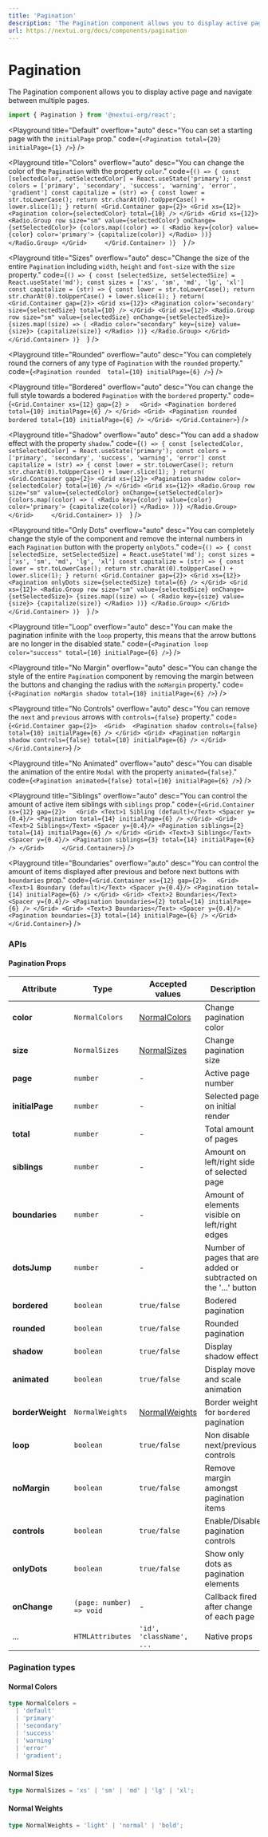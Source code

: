 ```yaml
---
title: 'Pagination'
description: 'The Pagination component allows you to display active page and navigate between multiple pages.'
url: https://nextui.org/docs/components/pagination
---
```


# Pagination

The Pagination component allows you to display active page and navigate between multiple pages.

```jsx
import { Pagination } from '@nextui-org/react';
```

<CarbonAd />

<Spacer y={2} />

<Playground
  title="Default"
  overflow="auto"
  desc="You can set a starting page with the `initialPage` prop."
  code={`
 <Pagination total={20} initialPage={1} />
`}
/>

<Playground
  title="Colors"
  overflow="auto"
  desc="You can change the color of the `Pagination` with the property `color`."
  code={`
() => {
const [selectedColor, setSelectedColor] = React.useState('primary');
const colors = ['primary', 'secondary', 'success', 'warning', 'error', 'gradient']
const capitalize = (str) => {
  const lower = str.toLowerCase();
  return str.charAt(0).toUpperCase() + lower.slice(1);
}
return(
<Grid.Container gap={2}>
  <Grid xs={12}>
    <Pagination color={selectedColor} total={10} />
  </Grid>
  <Grid xs={12}>
    <Radio.Group row size="sm" value={selectedColor} onChange={setSelectedColor}>
      {colors.map((color) => (
        <Radio key={color} value={color} color='primary'>
          {capitalize(color)}
        </Radio>
      ))}
    </Radio.Group>
  </Grid>    
</Grid.Container>
)}  
`}
/>

<Playground
  title="Sizes"
  overflow="auto"
  desc="Change the size of the entire `Pagination` including `width`, `height` and `font-size` with the `size` property."
  code={`
() => {
const [selectedSize, setSelectedSize] = React.useState('md');
const sizes = ['xs', 'sm', 'md', 'lg', 'xl']
const capitalize = (str) => {
  const lower = str.toLowerCase();
  return str.charAt(0).toUpperCase() + lower.slice(1);
}
return(
<Grid.Container gap={2}>
    <Grid xs={12}>
      <Pagination color='secondary' size={selectedSize} total={10} />
    </Grid>
    <Grid xs={12}>
        <Radio.Group row size="sm" value={selectedSize} onChange={setSelectedSize}>
            {sizes.map((size) => (
                <Radio color="secondary" key={size} value={size}>
                    {capitalize(size)}
                </Radio>
            ))}
        </Radio.Group>
    </Grid>    
</Grid.Container>
)}  
`}
/>

<Playground
  title="Rounded"
  overflow="auto"
  desc="You can completely round the corners of any type of `Pagination` with the `rounded` property."
  code={`
<Pagination rounded  total={10} initialPage={6} />
`}
/>

<Playground
  title="Bordered"
  overflow="auto"
  desc="You can change the full style towards a bodered `Pagination` with the `bordered` property."
  code={`
<Grid.Container xs={12} gap={2} >  
    <Grid>
        <Pagination bordered total={10} initialPage={6} />
    </Grid>
    <Grid>
        <Pagination rounded bordered total={10} initialPage={6} />
    </Grid>
</Grid.Container>
`}
/>

<Playground
  title="Shadow"
  overflow="auto"
  desc="You can add a shadow effect with the property `shadow`."
  code={`
() => {
const [selectedColor, setSelectedColor] = React.useState('primary');
const colors = ['primary', 'secondary', 'success', 'warning', 'error']
const capitalize = (str) => {
  const lower = str.toLowerCase();
  return str.charAt(0).toUpperCase() + lower.slice(1);
}
return(
<Grid.Container gap={2}>
  <Grid xs={12}>
    <Pagination shadow color={selectedColor} total={10} />
  </Grid>
  <Grid xs={12}>
    <Radio.Group row size="sm" value={selectedColor} onChange={setSelectedColor}>
      {colors.map((color) => (
        <Radio key={color} value={color} color='primary'>
          {capitalize(color)}
        </Radio>
      ))}
    </Radio.Group>
  </Grid>    
</Grid.Container>
)}  
`}
/>

<Playground
  title="Only Dots"
  overflow="auto"
  desc="You can completely change the style of the component and remove the internal numbers in each `Pagination` button with the property `onlyDots`."
  code={`
() => {
const [selectedSize, setSelectedSize] = React.useState('md');
const sizes = ['xs', 'sm', 'md', 'lg', 'xl']
const capitalize = (str) => {
  const lower = str.toLowerCase();
  return str.charAt(0).toUpperCase() + lower.slice(1);
}
return(
<Grid.Container gap={2}>
    <Grid xs={12}>
      <Pagination onlyDots size={selectedSize} total={6} />
    </Grid>
    <Grid xs={12}>
        <Radio.Group row size="sm" value={selectedSize} onChange={setSelectedSize}>
            {sizes.map((size) => (
                <Radio key={size} value={size}>
                    {capitalize(size)}
                </Radio>
            ))}
        </Radio.Group>
    </Grid>    
</Grid.Container>
)}  
`}
/>

<Playground
  title="Loop"
  overflow="auto"
  desc="You can make the pagination infinite with the `loop` property, this means that 
  the arrow buttons are no longer in the disabled state."
  code={`
<Pagination loop color="success" total={10} initialPage={6} />
`}
/>

<Playground
  title="No Margin"
  overflow="auto"
  desc="You can change the style of the entire `Pagination` component by removing the 
  margin between the buttons and changing the radius with the `noMargin` property."
  code={`
<Pagination noMargin shadow total={10} initialPage={6} />
`}
/>

<Playground
  title="No Controls"
  overflow="auto"
  desc="You can remove the `next` and `previous` arrows with `controls={false}` property."
  code={`
<Grid.Container gap={2}> 
    <Grid> 
        <Pagination shadow controls={false} total={10} initialPage={6} />
    </Grid>
    <Grid>
        <Pagination noMargin shadow controls={false} total={10} initialPage={6} />
    </Grid>
</Grid.Container>
`}
/>

<Playground
  title="No Animated"
  overflow="auto"
  desc="You can disable the animation of the entire `Modal` with the property `animated={false}`."
  code={`
<Pagination animated={false} total={10} initialPage={6} />
`}
/>

<Playground
  title="Siblings"
  overflow="auto"
  desc="You can control the amount of active item siblings with `siblings` prop."
  code={`
<Grid.Container xs={12} gap={2}>  
    <Grid>
        <Text>1 Sibling (default)</Text>
        <Spacer y={0.4}/>
        <Pagination total={14} initialPage={6} />
    </Grid>
    <Grid>
        <Text>2 Siblings</Text>
        <Spacer y={0.4}/>
        <Pagination siblings={2} total={14} initialPage={6} />
    </Grid>
    <Grid>
        <Text>3 Siblings</Text>
        <Spacer y={0.4}/>
        <Pagination siblings={3} total={14} initialPage={6} />
    </Grid>    
</Grid.Container>
`}
/>

<Playground
  title="Boundaries"
  overflow="auto"
  desc="You can control the amount of items displayed after previous and before next buttons with `boundaries` prop."
  code={`
<Grid.Container xs={12} gap={2}>  
    <Grid>
        <Text>1 Boundary (default)</Text>
        <Spacer y={0.4}/>
        <Pagination total={14} initialPage={6} />
    </Grid>
    <Grid>
        <Text>2 Boundaries</Text>
        <Spacer y={0.4}/>
        <Pagination boundaries={2} total={14} initialPage={6} />
    </Grid>
    <Grid>
        <Text>3 Boundaries</Text>
        <Spacer y={0.4}/>
        <Pagination boundaries={3} total={14} initialPage={6} />
    </Grid>    
</Grid.Container>
`}
/>

<Spacer y={3} />

### APIs

<Spacer y={2} />

#### Pagination Props

| Attribute        | Type                     | Accepted values                  | Description                                                      | Default   |
| ---------------- | ------------------------ | -------------------------------- | ---------------------------------------------------------------- | --------- |
| **color**        | `NormalColors`           | [NormalColors](#normal-colors)   | Change pagination color                                          | `default` |
| **size**         | `NormalSizes`            | [NormalSizes](#normal-sizes)     | Change pagination size                                           | `medium`  |
| **page**         | `number`                 | -                                | Active page number                                               | -         |
| **initialPage**  | `number`                 | -                                | Selected page on initial render                                  | `1`       |
| **total**        | `number`                 | -                                | Total amount of pages                                            | `1`       |
| **siblings**     | `number`                 | -                                | Amount on left/right side of selected page                       | `1`       |
| **boundaries**   | `number`                 | -                                | Amount of elements visible on left/right edges                   | `1`       |
| **dotsJump**     | `number`                 | -                                | Number of pages that are added or subtracted on the '...' button | `5`       |
| **bordered**     | `boolean`                | `true/false`                     | Bodered pagination                                               | `false`   |
| **rounded**      | `boolean`                | `true/false`                     | Rounded pagination                                               | `false`   |
| **shadow**       | `boolean`                | `true/false`                     | Display shadow effect                                            | `false`   |
| **animated**     | `boolean`                | `true/false`                     | Display move and scale animation                                 | `true`    |
| **borderWeight** | `NormalWeights`          | [NormalWeights](#normal-weights) | Border weight for `bordered` pagination                          | `normal`  |
| **loop**         | `boolean`                | `true/false`                     | Non disable next/previous controls                               | `false`   |
| **noMargin**     | `boolean`                | `true/false`                     | Remove margin amongst pagination items                           | `false`   |
| **controls**     | `boolean`                | `true/false`                     | Enable/Disable pagination controls                               | `true`    |
| **onlyDots**     | `boolean`                | `true/false`                     | Show only dots as pagination elements                            | `false`   |
| **onChange**     | `(page: number) => void` | -                                | Callback fired after change of each page                         | -         |
| ...              | `HTMLAttributes`         | `'id', 'className', ...`         | Native props                                                     | -         |

### Pagination types

<Spacer y={1} />

#### Normal Colors

```ts
type NormalColors =
  | 'default'
  | 'primary'
  | 'secondary'
  | 'success'
  | 'warning'
  | 'error'
  | 'gradient';
```

#### Normal Sizes

```ts
type NormalSizes = 'xs' | 'sm' | 'md' | 'lg' | 'xl';
```

#### Normal Weights

```ts
type NormalWeights = 'light' | 'normal' | 'bold';
```
